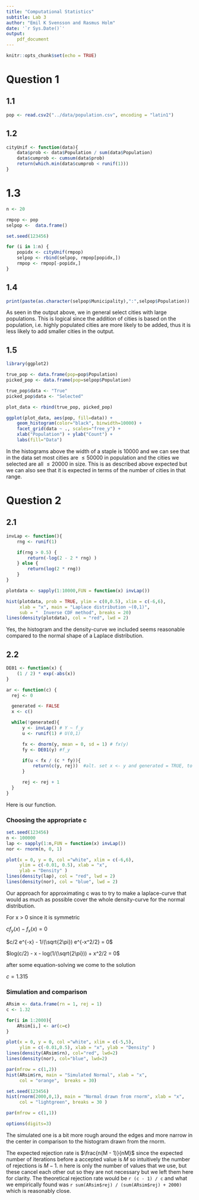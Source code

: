 ```yaml
---
title: "Computational Statistics"
subtitle: Lab 3
author: "Emil K Svensson and Rasmus Holm"
date: '`r Sys.Date()`'
output:
    pdf_document
---
```


```r
knitr::opts_chunk$set(echo = TRUE)
```


# Question 1

## 1.1

```r
pop <- read.csv2("../data/population.csv", encoding = "latin1")
```

## 1.2

```r
cityUnif <- function(data){
    data$prob <- data$Population / sum(data$Population)
    data$cumprob <- cumsum(data$prob)
    return(which.min(data$cumprob < runif(1)))
}
```

# 1.3

```r
n <- 20

rmpop <- pop
selpop <-  data.frame()

set.seed(123456)

for (i in 1:n) {
    popidx <- cityUnif(rmpop)
    selpop <- rbind(selpop, rmpop[popidx,])
    rmpop <- rmpop[-popidx,]
}
```


## 1.4

```r
print(paste(as.character(selpop$Municipality),":",selpop$Population))
```

As seen in the output above, we in general select cities with large populations. This is logical since the addition of cities is based on the population, i.e. highly populated cities are more likely to be added, thus it is less likely to add smaller cities in the output.

## 1.5

```r
library(ggplot2)

true_pop <- data.frame(pop=pop$Population)
picked_pop <- data.frame(pop=selpop$Population)

true_pop$data <- "True"
picked_pop$data <- "Selected"

plot_data <- rbind(true_pop, picked_pop)

ggplot(plot_data, aes(pop, fill=data)) +
    geom_histogram(color="black", binwidth=10000) +
    facet_grid(data ~ ., scales="free_y") +
    xlab("Population") + ylab("Count") +
    labs(fill="Data")
```

In the histograms above the width of a staple is 10000 and we can see that in the data set most cities are $\leq 50000$ in population and the cities we selected are all $\leq 20000$ in size. This is as described above expected but we can also see that it is expected in terms of the number of cities in that range.

\newpage

# Question 2

## 2.1

```r
invLap <- function(){
    rng <- runif(1)

    if(rng > 0.5) {
        return(-log(2 - 2 * rng) )
    } else {
        return(log(2 * rng))
    }
}
```


```r
plotdata <- sapply(1:10000,FUN = function(x) invLap())

hist(plotdata, prob = TRUE, ylim = c(0,0.5), xlim = c(-6,6),
     xlab = "x", main = "Laplace distribution ~(0,1)",
     sub = "  Inverse CDF method", breaks = 20)
lines(density(plotdata), col = "red", lwd = 2)
```

Yes, the histogram and the density-curve we included seems reasonable compared to the normal shape of a Laplace distribution.

## 2.2

```r
DE01 <- function(x) {
    (1 / 2) * exp(-abs(x))
}

ar <- function(c) {
  rej <- 0

  generated <- FALSE
  x <- c()

  while(!generated){
      y <- invLap() # Y ~ f_y
      u <- runif(1) # U(0,1)

      fx <- dnorm(y, mean = 0, sd = 1) # fx(y)
      fy <- DE01(y) #f_y

      if(u < fx / (c * fy)){
          return(c(y, rej))  #alt. set x <- y and generated = TRUE, to end the loop
      }

      rej <- rej + 1
  }
}
```

Here is our function.

### Choosing the appropriate c

```r
set.seed(123456)
n <- 100000
lap <- sapply(1:n,FUN = function(x) invLap())
nor <- rnorm(n, 0, 1)

plot(x = 0, y = 0, col ="white", xlim = c(-6,6),
     ylim = c(-0.01, 0.5), xlab = "x",
     ylab = "Density" )
lines(density(lap), col = "red", lwd = 2)
lines(density(nor), col = "blue", lwd = 2)
```

Our approach for approximating c was to try to make a laplace-curve that would as much as possible cover the whole density-curve for the normal distribution.

For x > 0 since it is symmetric

$cf_y(x) - f_x(x) = 0$

$c/2 e^{-x} - 1/(\sqrt{2\pi}) e^{-x^2/2} = 0$

$log(c/2) - x - log(1/(\sqrt{2\pi})) + x^2/2 = 0$

after some equation-solving we come to the solution

$c = 1.315$

### Simulation and comparison

```r
ARsim <- data.frame(rn = 1, rej = 1)
c <- 1.32

for(i in 1:2000){
    ARsim[i,] <- ar(c=c)
}
```

```r
plot(x = 0, y = 0, col ="white", xlim = c(-5,5),
     ylim = c(-0.01,0.5), xlab = "x", ylab = "Density" )
lines(density(ARsim$rn), col="red", lwd=2)
lines(density(nor), col="blue", lwd=2)
```

```r
par(mfrow = c(1,2))
hist(ARsim$rn, main = "Simulated Normal", xlab = "x",
     col = "orange",  breaks = 30)

set.seed(123456)
hist(rnorm(2000,0,1), main = "Normal drawn from rnorm", xlab = "x",
     col = "lightgreen", breaks = 30 )
```

```r
par(mfrow = c(1,1))
```

```r
options(digits=3)
```

The simulated one is a bit more rough around the edges and more narrow in the center in comparison to the histogram drawn from the rnorm.

The expected rejection rate is $\frac{n(M - 1)}{nM}$ since the expected number of iterations before a accepted value is $M$ so intuitively the number of rejections is $M - 1$. n here is only the number of values that we use, but these cancel each other out so they are not necessary but we left them here for clarity. The theoretical rejection rate would be `r (c - 1) / c` and what we empirically found was `r sum(ARsim$rej) / (sum(ARsim$rej) + 2000)` which is reasonably close.
